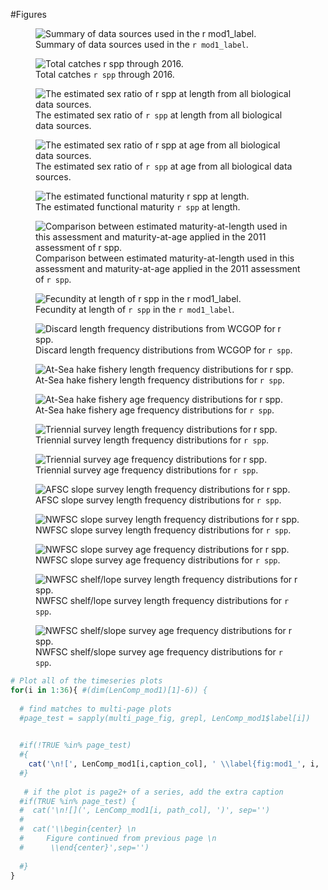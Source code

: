 

<!-- ====================================================================== -->
<!-- **************************             ******************************* --> 
<!-- **************************BEGIN FIGURES******************************* --> 
<!-- **************************             ******************************* -->
<!-- ====================================================================== -->
\FloatBarrier

\newpage


#Figures
\newpage

<!-- ====================================================================== --> 
<!-- *********************INTRODUCTION FIGURES***************************** --> 
<!-- ====================================================================== --> 
  
<!-- 
![Map showing the state boundary lines for management of the recreational fishing fleets.  CRFS Districts 1-6 in California are presented as well as the WDFW Recreational Management Areas in Washington.  Florence, OR is shown as a potential location of model stratification. \label{fig:boundary_map}](Figures/boundary_map.png) 
-->



<!-- ********************************************************************** --> 
<!-- *************************Data FIGURES********************************* --> 
<!-- ********************************************************************** -->
  
![Summary of data sources used in the `r mod1_label`. \label{fig:data_plot}](r4ss/plots_mod1/data_plot.png)



\FloatBarrier

<!-- ********************************************************************** --> 
<!-- ******************Commercial landings FIGURES************************* --> 
<!-- *either read in data to create figure or load in figures from analyst* --> 
<!-- *******************one example of each here*************************** -->
  
![Total catches `r spp` through 2016. \label{fig:Catch}](r4ss/plots_mod1/catch2 landings stacked.png)
  
  
  
\FloatBarrier

<!-- ********************************************************************** --> 
<!-- *****************Commercial Discards FIGURES************************** --> 
<!-- ********************************************************************** -->
  






<!-- ********************************************************************** -->
<!-- ************Recreational Landings and Discards FIGURES**************** --> 
<!-- ********************************************************************** -->
  
  
  
  
  
  
  
\FloatBarrier

<!-- ********************************************************************** -->
<!-- ****************Oregon commercial logbook FIGURES********************* -->
<!-- ********************************************************************** --> 
  
  
  
  
  \FloatBarrier

<!-- ====================================================================== -->
<!-- *****************                             ************************ -->
<!-- *****************START BIOLOGICAL DATA FIGURES************************ --> 
<!-- *****************                            ************************ -->
<!-- ====================================================================== -->

<!-- ********************************************************************** -->
<!-- *****************Maturity and Fecundity FIGURES*********************** --> 
<!-- ********************************************************************** -->
![The estimated sex ratio of `r spp` at length from all biological data sources. \label{fig:sexratio}](Figures/allSexRatios.png)

![The estimated sex ratio of `r spp` at age from all biological data sources. \label{fig:sexratio_Age}](Figures/allSexRatiosAge.png)

![The estimated functional maturity `r spp` at length. \label{fig:mat}](Figures/Functional_Maturity.png)

![Comparison between estimated maturity-at-length used in this assessment and maturity-at-age applied in the 2011 assessment of `r spp`. \label{fig:mat_compare}](Figures/Maturity_Comparison.png)

![Fecundity at length of `r spp` in the `r mod1_label`. \label{fig:fecundity}](r4ss/plots_mod1/bio9_fecundity_len.png)
  
  
\FloatBarrier 
<!-- ********************************************************************** -->
<!-- ****************Length and Age Composition FIGURES******************** --> 
<!-- ********************************************************************** -->
![Discard length frequency distributions from WCGOP for `r spp`. \label{fig:WCGOP_discard}](Figures/discardLengthComps.png)

<!--
![Commercial fishery length frequency distributions for `r spp`. \label{fig:Comm_Length}](Figures/Commercial_Lengths.png)

![Commercial fishery age frequency distributions for `r spp`. \label{fig:Comm_Age}](Figures/Commercial_Ages.png)
-->

![At-Sea hake fishery length frequency distributions for `r spp`. \label{fig:ASHOP_Length}](Figures/ASHOP_lengths.png)

![At-Sea hake fishery age frequency distributions for `r spp`. \label{fig:ASHOP_Age}](Figures/ASHOP_ages.png)

<!--
![`r spp` survey length frequency distributions for `r spp`. \label{fig:POP_Length}](Figures/POP_lengths.png)

![`r spp` survey age frequency distributions for `r spp`. \label{fig:POP_Age}](Figures/POP_ages.png)
-->

![Triennial survey length frequency distributions for `r spp`. \label{fig:Tri_Length}](Figures/TriennialLengths.png)

![Triennial survey age frequency distributions for `r spp`. \label{fig:Tri_Age}](Figures/TriennialAges.png)

![AFSC slope survey length frequency distributions for `r spp`. \label{fig:afsc_Length}](Figures/AFSCslope_Lengths.png)

![NWFSC slope survey length frequency distributions for `r spp`. \label{fig:nw_slope_Length}](Figures/NWslope_Lengths.png)

![NWFSC slope survey age frequency distributions for `r spp`. \label{fig:nw_slope_Age}](Figures/NWslope_Ages.png)

![NWFSC shelf/lope survey length frequency distributions for `r spp`. \label{fig:nw_Length}](Figures/NWFSCcombo_Lengths.png)

![NWFSC shelf/slope survey age frequency distributions for `r spp`. \label{fig:nw_Age}](Figures/NWFSCcombo_Ages.png)


  
<!-- ***********MODEL 1**************************************************** -->
  
```r
# Plot all of the timeseries plots
for(i in 1:36){ #(dim(LenComp_mod1)[1]-6)) {
  
  # find matches to multi-page plots
  #page_test = sapply(multi_page_fig, grepl, LenComp_mod1$label[i])
  

  #if(!TRUE %in% page_test)
  #{
    cat('\n![', LenComp_mod1[i,caption_col], ' \\label{fig:mod1_', i, '_', LenComp_mod1[i, label_col], '}](', LenComp_mod1[i, path_col], ')\n', sep='')
  #} 
  
   # if the plot is page2+ of a series, add the extra caption
  #if(TRUE %in% page_test) {
  #  cat('\n![](', LenComp_mod1[i, path_col], ')', sep='')
  #  
  #  cat('\\begin{center} \n
  #     Figure continued from previous page \n
  #      \\end{center}',sep='')
    
  #}
}
```



\FloatBarrier

<!--RESEARCH Age and lengh composition figures-->
  
  
  
  



\FloatBarrier

<!-- ********************************************************************** -->
<!-- **********************Age structure FIGURES*************************** --> 
<!-- ********************************************************************** -->
  
  
  
  
  
  
  
  
<!-- ********************************************************************** -->
<!-- ****************Aging Precision and Bias FIGURES********************** --> 
<!-- ********************************************************************** -->
  
  
  
  
  
  
<!-- ====================================================================== -->
<!-- ******************                           ************************* -->
<!-- ******************END BIOLOGICAL DATA FIGURES************************* --> 
<!-- ******************                           ************************* -->
<!-- ====================================================================== -->
  
  
  
  
  
  
  
  
<!-- ********************************************************************** -->
<!-- **********************Weight-Length FIGURES*************************** --> 
<!-- ********************************************************************** -->
  
  
  
  
  
  
\FloatBarrier

<!-- ********************************************************************** -->
<!-- ***********History of modelleing approaches FIGURES******************* --> 
<!-- ********************************************************************** -->
  
  
  
  
  
<!-- ********************************************************************** -->
<!-- ****************STAR PANEL Recommendations FIGURES******************** --> 
<!-- ********************************************************************** -->
  
  
  
  
  
<!-- ********************************************************************** -->
<!-- ****************Model description section FIGURES********************* --> 
<!-- ********************************************************************** -->
  
  
  
  
\FloatBarrier

<!-- ====================================================================== -->
<!-- *********************BASE MODEL FIGURES******************************* -->
<!-- ====================================================================== -->
  
<!-- ***********MODEL 1 BASE MODEL FIGURES********************************* --> 
  
  
\FloatBarrier


  
  
  
  
<!-- ********************************************************************** -->
<!-- ****************Uncertainty and Sensitivity FIGURES******************* -->
<!-- ********************************************************************** -->
  
<!-- ***********MODEL 1 Uncertainty and Sensitivity FIGURES**************** --> 
  
  
  
  
  
  
  
<!-- ********************************************************************** -->
<!-- *****************Retrospective analysis FIGURES*********************** -->
<!-- ********************************************************************** -->

<!-- ***********MODEL 1 Retrospective analysis FIGURE********************** --> 
  
  
  
  
\FloatBarrier





<!-- ********************************************************************** -->
<!-- ******************Likelihood profile FIGURES************************** --> 
<!-- ********************************************************************** -->
  
<!-- ***********R0 Likelihood profile FIGURES****************************** --> 
  
  
<!-- ***********M Likelihood profile FIGURES******************************* -->
  
  
  
<!-- ***********h Likelihood profile FIGURES******************************* -->
  
  
\FloatBarrier

<!-- ***********Post-STAR M Likelihood profile FIGURES********************* -->
  
  
  
  
  
  
  
<!-- ********************************************************************** -->
<!-- *********************REFERENCE POINTS FIGURES************************* --> 
<!-- ********************************************************************** -->
  
<!-- ***********MODEL 1 REFERENCE POINTS FIGURES*************************** --> 
  
  
  
\FloatBarrier

  
  
<!-- ********************************************************************** --> 
<!-- *************************FORECAST FIGURES***************************** --> 
<!-- ********************************************************************** --> 
  
\newpage


